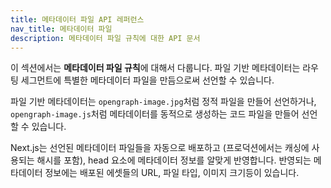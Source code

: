 ```yaml
---
title: 메타데이터 파일 API 레퍼런스
nav_title: 메타데이터 파일
description: 메타데이터 파일 규칙에 대한 API 문서
---
```


이 섹션에서는 **메타데이터 파일 규칙**에 대해서 다룹니다. 파일 기반 메타데이터는 라우팅 세그먼트에 특별한 메타데이터 파일을 만듬으로써 선언할 수 있습니다.

파일 기반 메타데이터는 `opengraph-image.jpg`처럼 정적 파일을 만들어 선언하거나, `opengraph-image.js`처럼 메타데이터를 동적으로 생성하는 코드 파일을 만들어 선언할 수 있습니다.

Next.js는 선언된 메타데이터 파일들을 자동으로 배포하고 (프로덕션에서는 캐싱에 사용되는 해시를 포함), head 요소에 메타데이터 정보를 알맞게 반영합니다. 반영되는 메타데이터 정보에는 배포된 에셋들의 URL, 파일 타입, 이미지 크기등이 있습니다.
